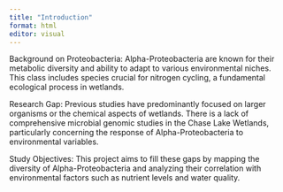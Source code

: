 ```yaml
---
title: "Introduction"
format: html
editor: visual
---
```


Background on Proteobacteria: Alpha-Proteobacteria are known for their metabolic diversity and ability to adapt to various environmental niches. This class includes species crucial for nitrogen cycling, a fundamental ecological process in wetlands.

Research Gap: Previous studies have predominantly focused on larger organisms or the chemical aspects of wetlands. There is a lack of comprehensive microbial genomic studies in the Chase Lake Wetlands, particularly concerning the response of Alpha-Proteobacteria to environmental variables.

Study Objectives: This project aims to fill these gaps by mapping the diversity of Alpha-Proteobacteria and analyzing their correlation with environmental factors such as nutrient levels and water quality.
